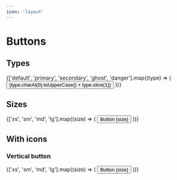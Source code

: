 ```yaml
---
icon: 'layout'
---
```



# Buttons

## Types

<Wrapper checkerBoard>
  <Stack distribute='start'>
    {['default', 'primary', 'secondary', 'ghost', 'danger'].map((type) => (
      <Button type={type}>
        {type.charAt(0).toUpperCase() + type.slice(1)}
      </Button>
    ))}
  </Stack>
</Wrapper>

## Sizes

<Wrapper checkerBoard>
  <Stack distribute='start'>
    {['xs', 'sm', 'md', 'lg'].map((size) => (
      <Button size={size}>Button {size}</Button>
    ))}
  </Stack>
</Wrapper>

## With icons

### Vertical button

<Wrapper checkerBoard>
  <Stack distribute='start'>
    {['xs', 'sm', 'md', 'lg'].map((size) => (
      <Button size={size} icon='x-circle'>
        Button {size}
      </Button>
    ))}
  </Stack>
</Wrapper>
